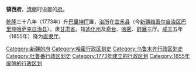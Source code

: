 '''镇西府'''，[[清朝|清朝]]时设置的[[府_(行政区划)|府]]。

[[乾隆|乾隆]]三十八年（1773年）升[[巴里坤厅|巴里坤厅]]置，[[治所|治所]]在[[宜禾县|宜禾县]]（今[[新疆维吾尔自治区|新疆维吾尔自治区]][[巴里坤哈萨克自治县|巴里坤哈萨克自治县]]）。隶[[甘肃省|甘肃省]]。辖[[迪化州|迪化州]]及[[奇台厅|奇台]]、[[哈密廳|哈密]]、[[辟展厅|辟展]]三厅。[[咸丰_(年号)|咸丰]]五年（1855年）降为[[镇西直隶厅|直隶厅]]。 

{{清朝甘肅省行政區劃|nocat}}
{{清朝行政区划小作品}}
{{DEFAULTSORT:Z}}
[[Category:新疆的府|Category:新疆的府]] 
[[Category:哈密行政区划史|Category:哈密行政区划史]]
[[Category:乌鲁木齐行政区划史|Category:乌鲁木齐行政区划史]]
[[Category:吐鲁番行政区划史|Category:吐鲁番行政区划史]]
[[Category:1773年建立的行政区划|Category:1773年建立的行政区划]] 
[[Category:1855年废除的行政区划|Category:1855年废除的行政区划]]